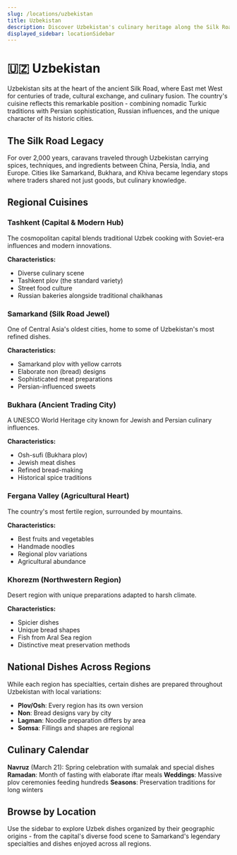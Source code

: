 ```yaml
---
slug: /locations/uzbekistan
title: Uzbekistan
description: Discover Uzbekistan's culinary heritage along the Silk Road - from Tashkent's cosmopolitan flavors to Samarkand's legendary plov and ancient traditions
displayed_sidebar: locationSidebar
---
```


# 🇺🇿 Uzbekistan

Uzbekistan sits at the heart of the ancient Silk Road, where East met West for centuries of trade, cultural exchange, and culinary fusion. The country's cuisine reflects this remarkable position - combining nomadic Turkic traditions with Persian sophistication, Russian influences, and the unique character of its historic cities.

## The Silk Road Legacy

For over 2,000 years, caravans traveled through Uzbekistan carrying spices, techniques, and ingredients between China, Persia, India, and Europe. Cities like Samarkand, Bukhara, and Khiva became legendary stops where traders shared not just goods, but culinary knowledge.

## Regional Cuisines

### Tashkent (Capital & Modern Hub)
The cosmopolitan capital blends traditional Uzbek cooking with Soviet-era influences and modern innovations.

**Characteristics:**
- Diverse culinary scene
- Tashkent plov (the standard variety)
- Street food culture
- Russian bakeries alongside traditional chaikhanas

### Samarkand (Silk Road Jewel)
One of Central Asia's oldest cities, home to some of Uzbekistan's most refined dishes.

**Characteristics:**
- Samarkand plov with yellow carrots
- Elaborate non (bread) designs
- Sophisticated meat preparations
- Persian-influenced sweets

### Bukhara (Ancient Trading City)
A UNESCO World Heritage city known for Jewish and Persian culinary influences.

**Characteristics:**
- Osh-sufi (Bukhara plov)
- Jewish meat dishes
- Refined bread-making
- Historical spice traditions

### Fergana Valley (Agricultural Heart)
The country's most fertile region, surrounded by mountains.

**Characteristics:**
- Best fruits and vegetables
- Handmade noodles
- Regional plov variations
- Agricultural abundance

### Khorezm (Northwestern Region)
Desert region with unique preparations adapted to harsh climate.

**Characteristics:**
- Spicier dishes
- Unique bread shapes
- Fish from Aral Sea region
- Distinctive meat preservation methods

## National Dishes Across Regions

While each region has specialties, certain dishes are prepared throughout Uzbekistan with local variations:
- **Plov/Osh**: Every region has its own version
- **Non**: Bread designs vary by city
- **Lagman**: Noodle preparation differs by area
- **Somsa**: Fillings and shapes are regional

## Culinary Calendar

**Navruz** (March 21): Spring celebration with sumalak and special dishes
**Ramadan**: Month of fasting with elaborate iftar meals
**Weddings**: Massive plov ceremonies feeding hundreds
**Seasons**: Preservation traditions for long winters

## Browse by Location

Use the sidebar to explore Uzbek dishes organized by their geographic origins - from the capital's diverse food scene to Samarkand's legendary specialties and dishes enjoyed across all regions.
